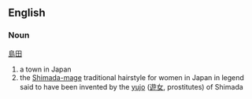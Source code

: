 ==English==
===Noun===
[[島田]]
# a town in Japan
# the [[Shimada-mage]] traditional hairstyle for women in Japan in legend said to have been invented by the [[yujo]] ([[遊女]], prostitutes) of Shimada